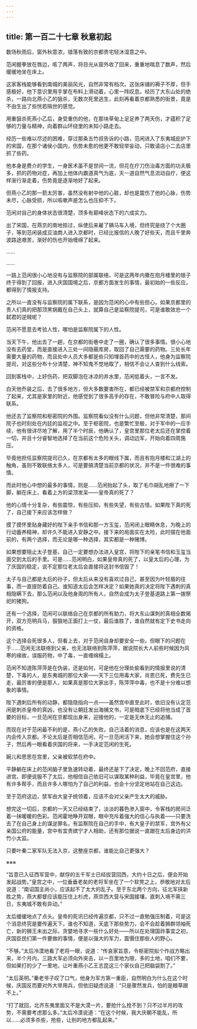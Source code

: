 ```yaml
---
---
---
```

title: 第一百二十七章 秋意初起
---




数场秋雨后，窗外秋意浓，错落有致的京都贵宅轻沐湿意之中。

范闲握拳放在唇边，咳了两声，将目光从窗外收了回来，重重地喘息了数声，然后缓缓地坐在床上。

这家客栈能够看到南城的美丽风光，自然非常有档次。这张床铺的褥子不厚，但手感极好，他下意识里用手掌在布料上滑动着，心里一阵叹息。经历了大东山处的绝杀，一路向北燕小乙的狙杀，无数次死里逃生，此刻再看着京都熟悉的街景，竟是不由生出了些恍若隔世的感觉。

用重狙杀死燕小乙后，身受重伤的他，在那块草甸上足足养了两天伤，才蕴积了足够的力量与精神，向着群山环绕里的未知小路走去。

经历一些难以尽述的困难，穿过那条五竹叔告诉的小路，范闲进入了东夷城庇护下的宋国，在那个诸侯小国内，伤势未愈的他更不敢轻举妄动，只敢请店小二去店里抓了些药。

他本身是费介的学生，一身医术虽不是世间一流，但花在疗刀伤治毒方面的功夫极多，抓的药物对症，再加上他体内霸道真气为底，天一道自然气息流动自疗，便这样渐行渐走着，伤势竟是逐渐地好了起来。

但燕小乙的那一箭太厉害，虽然没有射中他的心脏，却也是震伤了他的心脉，伤势未尽，心脉受损，所以咳嗽声是怎么也压抑不下。

范闲对自己的身体状态很清楚，顶多有巅峰状态下的六成实力。

出了宋国，在燕京的南地掠过，纵使后来雇了辆马车入境，但终究是绕了个大圈子，等到范闲装成豆油商人进入京都时，已经比报信的人晚了好些天，而且千里奔波路途艰苦，渐好的伤也开始缠绵了起来。

……

……

一路上范闲很小心地没有与监察院的部属联络，可是这两年内撒在抱月楼里的银子终于得到了回报，进入庆国国境之后，京都方面发生的事情，最初始的一些反应，都得到了情报支持。

之所以一直没有与监察院的属下联系，是因为范闲的心中有些担心。如果京都里的贵人们真的把那顶黑锅戴在自己头上，就算自己是监察院提司，可是谁敢效忠一个弑君的逆贼呢？

范闲不愿意去考验人性，哪怕是监察院属下的人性。

当天下午，他出去了一趟，在京都的街巷中走了一圈，确认了很多事情。很小心地没有去药堂，而是直接进入三处一间隐蔽库房，取回了自己需要的药物。三处长年需要大量的药物，而且处中人员大多都是些只知埋首药中的古怪人，他身为监察院提司，对这些分布十分清楚，神不知鬼不觉地取了，相信不会让人查到什么线索。

回到客栈中，上好伤药，把双脚泡在冰凉的井水里，范闲低着头，一言不发。

白天他乔装之后，去了很多地方，但大多数要害所在，都已经被禁军和京都府控制了起来，尤其是家里的附近，他感觉到了很多高手的存在，不敢冒险与府中人取得联系。

他还去了监察院和枢密院的外围。监察院看似没有什么问题，但他非常清楚，那间院子也时刻处在内廷的监视之中。至于枢密院，也是繁忙至极，对于军中的一应手续，他有很详尽地了解，用了半个时辰，他确认了，皇宫里那位老太后还在掌控着一切，并且十分睿智地选择了在当前这个危险关头，调动边军，开始向着四周施压。

毕竟他担任监察院提司已久，在京都有太多的眼线下属，而且有抱月楼和江湖上的触角，虽则不敢联络太多人，可是要搞清楚当前京都的状况，并不是一件很难的事情。

而此时他心中想的最多的事情，则是……范闲抬起了头，取了毛巾胡乱地擦了一下脚，躺在床上，看着上方的梁顶发呆——皇帝真的死了？

他的心情十分复杂，有些震惊，有些压抑，有些失望，有些古怪。如果陛下真的死了，自己接下来应该怎样做？

摸了摸怀里贴身藏好的陛下亲手书信和那一方玉玺，范闲闭上眼睛休息，为晚上的行动蓄养精神，却许久不能进入安静之中。接下来的局面实在太险，此时摆在他面前的，有两个选择，而无论是哪一种选择，其实都是一种赌博。

如果想要阻止太子登基，自己一定要想办法进入皇宫，将陛下的亲笔书信和玉玺当面交到太后的手里。可是……范闲明白，如果皇帝真的死了，以皇太后的心理，为了庆国的稳定，说不定那位老太后会直接将这封书信毁了！

太子与自己都是太后的孙子，但太后从来没有喜欢过自己，甚至因为叶轻眉的往事，而一直提防着自己。谁知道太后会怎样决定？如果她真的决定将陛下遇刺的真相隐瞒下去，那么范闲以及他身周的所有人，自然会成为太子登基道路上第一拨祭祀的猪狗。

还有一个选择，范闲可以联络自己在京都的所有助力，将大东山谋刺的真相全数揭开，双方亮明兵马，狠狠地正面打上一仗，最后谁胜了，谁自然就有定下史书走向的资格。

这个选择会死很多人，但看上去，对于范闲自身却要安全一些。但眼下的问题在于……范闲无法联络到父亲，也无法联络到陈萍萍，据说院长大人前些时候因为风寒的缘故，误服药物，中了毒，一直缠绵榻上。

范闲不知道陈萍萍是在伪装，还是如何，可是他在分理处偷看到的情报里说的清楚，下毒的人，是东夷城的那位大家——天下三位用毒大家，肖恩已死，费先生已走，最厉害的便是那人，如果真是那位大家出手，陈萍萍中毒，也不是十分难以想象的事情。

陛下遇刺后所有的动静，都隐隐指向一点——虽然宫中直至此时，依旧没有认定范闲是刺杀皇帝的真凶，也没有让朝廷发出海捕文书，可是暗底下已经将他当成了首要的目标，一旦范闲在京都现出身来，迎接他的，一定是无休无止的追捕。

而现在对于范闲最不利的是，燕小乙的失败，自己活着的消息，应该也是在这两天内会传入京都。不论太后是否相信范闲，可一旦范闲活下来，她会想掌握住这个孙子，然后再一眼看着庆国的将来，一手决定范闲的生死。

婉儿和思思在宫里，父亲被软禁在府中。

平静躺在床上的范闲脑子里急速转动着，最终还是下了决定，晚上不回范府，直接进宫。即便说服不了太后，他相信自己依旧可以谋取某种利益，毕竟在皇宫里，他有许多帮手，而且许多人哪怕为了自己的利益，也会十分坚定地站在自己这边。

至于范府这边，禁军由大皇子统领着，应该不会对父亲产生太大的威胁。

想完这一切后，京都的一天又已经结束了，淡淡的暮色渗入窗中，令客栈的房间泛着一抹暖暖的色彩。范闲霍地睁开双眼，眼中充斥着强大的信心与执着——只要洗去了在自己身上的谋逆罪名，有监察院在自己的手中，有大皇子的禁军，宫外有父亲国公府的能量，宫中有宜贵嫔宁才人相助，还有那位据说一直跟在太后身边的洪竹小太监。

只要叶秦二家军队无法入京，这整座京都，谁能比自己更强大？

※※※

“旨意已入征西军营中，献俘的五千军士已经拔营回西，大约十日之后，便会开始发起战势。”皇宫之中，一位垂垂老矣的老将军坐在了一个软凳之上，恭敬地对太后说道：“南诏国主尚小，应该起不了太大的乱子。至于东北两个方向，征北军挟新胜之势，燕大都督应该能压住上杉虎，燕京西大营与宋国接壤，直刺入境不需三日，东夷城不敢有异动。”

太后缓缓地点了点头。皇帝的死讯已经传遍京都，只不过一直勉强压制着，可是这个消息终究是要传遍天下，谁也不知道，天底下那些势力，会不会趁着狮群领袖死亡，新的狮王未出之际，贪婪地寻求一些什么好处——所以在处理国祚事宜之初，庆国臣民们第一件要做的事情，便是以强大的军力，震慑住那些人的野心。

“不够。”太后冷漠地看了老将一眼，说道：“传哀家旨意，令枢密院拟个作战方略出来，半个月内，三路大军必须向外突击，以一百里地为限，多的土地，咱们不要，但如果打的少了一里地，让叶重燕小乙王志昆这三个家伙自己把脑袋割了。”

“太后英明。”秦老爷子叹了口气，他身为军方第一重臣，自然明白为什么在这个时候，庆国反而要对外大举用兵，但依旧疑虑说道：“只是骤然发兵，怕的是粮草跟不上。”

“打了就回，北齐东夷里面又不是大漠一片，要抢什么抢不到？只不过半月的攻势，不需要考虑那么多。”太后冷漠说道：“在这个时候，我大庆朝不能乱，所以……必须多杀些，抢些，让别的地方都乱起来。”